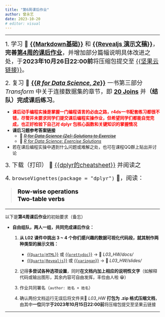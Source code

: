 ```yaml
---
title: "第6周课后作业"
author: 曾永艺
date: 2023-10-20
# editor: visual
---
```


<hr>

[1. 学习 📝 [**{{Markdown基础}}**](/readings/markdown-basics.qmd) 和 [**{{Revealjs 演示文稿}}**](/readings/revealjs)，**完善[第4周的课后作业](https://qfwr2023.netlify.app/hw/hw-03)**，并增加部分篇幅说明具体改进之处，于**2023年10月26日22:00前**将压缩包提交至 [{{坚果云链接}}](https://send2me.cn/rAnWP-yK/RjqyWTleU7stqA)。]{style="font-size:1.2rem"}

[2. 复习 📖 [**{{_R for Data Science, 2e_}}**](https://r4ds.had.nz/) 一书第三部分 _Transform_ 中关于连接数据集的章节，即 [**20 Joins**](https://r4ds.hadley.nz/joins) 并**（结队）完成课后练习**。]{style="font-size:1.2rem"}

:::{.callout-note appearance="simple"}
- [**课后动手编程实操是掌握一门编程语言的必由之路，r4ds一书配套练习都很不错，尽管并未要求同学们提交课后编程实操作业，但希望同学们都能自觉完成，也正好检验下自己对 dplyr 包核心函数和关键知识的掌握情况**]{style="color:red"}
- **课后习题参考答案链接** 
  + 📖 [_~~R for Data Science (2e): Solutions to Exercise~~_](https://mine-cetinkaya-rundel.github.io/r4ds-solutions/joins.html)
  + 📖 [_R for Data Science: Exercise Solutions_](https://jrnold.github.io/r4ds-exercise-solutions/relational-data.html)
- 若在课后编程实操中遇到什么问题或难解之处，也可在课程QQ群上贴出并讨论
:::

[3. 下载（打印） 📰 [{{dplyr的cheatsheet}}](/slides/lec-04/docs/dplyr-cheatsheet.pdf) 并阅读之]{style="font-size:1.2rem"}

[4. `browseVignettes(package = "dplyr")` 📝，阅读：]{style="font-size:1.2rem"}

<blockquote style="margin-left: 1.2rem; font-size: 1.2rem; color: black">
**Row-wise operations**  
**Two-table verbs**
</blockquote>


<hr>

:::{.callout-note appearance="simple"}
以下是**第4周课后作业**的初始要求（备忘）
:::

- **自由组队，两人一组，共同完成课后作业：**

  1. **从 L02 课件中挑出 3 ~ 4 个你们感兴趣的数据可视化代码段，就其制作两种类型的展示文档：**
     - [{{`Quarto|HTML`}}](https://quarto.org/docs/output-formats/html-basics.html) 或 [{{`prettydoc`}}](https://prettydoc.statr.me/themes.html) -> 📂 *L03_HW/docs/*
     - [{{`Quarto|Revealjs`}}](https://quarto.org/docs/presentations/revealjs/) 或 [{{`xaringan`}}](https://slides.yihui.org/xaringan/zh-CN.html) -> 📂 *L03_HW/slides/*
  
  2. 记得**多尝试各种选项设置**，同时**在文档内加上相应的说明性文字**（如解释代码或输出图形，其余内容可自由发挥，丰俭由人啦 😁）

  3. 作业共同署名（`author: 姓名 + 姓名`）

  4. 确认两份文档运行无误后将文件夹📂 *L03_HW* **打包为 .zip 格式压缩文档**，由其中**一位**同学**于2023年10月15日22:00前**将压缩包提交至坚果云链接

<hr>
